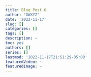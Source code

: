 ```yaml
---
title: Blog Post 6
author: "GWXYZ"
date: '2022-11-17'
slug: []
categories: []
tags: []
description: ~
toc: yes
authors: []
series: []
lastmod: '2022-11-17T21:51:29-05:00'
featuredVideo: ~
featuredImage: ~
---
```


```r

```